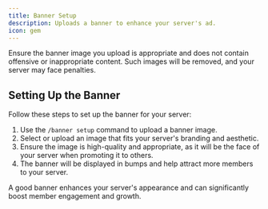 ```yaml
---
title: Banner Setup
description: Uploads a banner to enhance your server's ad.
icon: gem
---
```


<Note>Ensure the banner image you upload is appropriate and does not contain offensive or inappropriate content. Such images will be removed, and your server may face penalties.</Note>

## Setting Up the Banner

Follow these steps to set up the banner for your server:

1. Use the `/banner setup` command to upload a banner image.
2. Select or upload an image that fits your server's branding and aesthetic.
3. Ensure the image is high-quality and appropriate, as it will be the face of your server when promoting it to others.
4. The banner will be displayed in bumps and help attract more members to your server.

A good banner enhances your server's appearance and can significantly boost member engagement and growth.